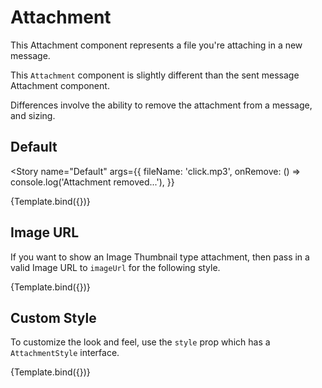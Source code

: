 
<Meta
  title="ChatEngine/ChatFeed/MessageForm/Attachment"
  component={Attachment}
/>


# Attachment

This Attachment component represents a file you're attaching in a new message.

This `Attachment` component is slightly different than the sent message Attachment component.

Differences involve the ability to remove the attachment from a message, and sizing.

## Default

<Story
  name="Default"
  args={{
    fileName: 'click.mp3',
    onRemove: () => console.log('Attachment removed...'),
  }}
>
  {Template.bind({})}
</Story>

<ArgsTable story="Default" />

## Image URL

If you want to show an Image Thumbnail type attachment, then pass in a valid Image URL to `imageUrl` for the following style.

<Canvas>
  <Story
    name="Image URL"
    args={{
      fileName: 'my-face-min.png',
      imageUrl:
        'https://chat-engine-assets.s3.amazonaws.com/tutorials/my-face-min.png',
    }}
  >
    {Template.bind({})}
  </Story>
</Canvas>

## Custom Style

To customize the look and feel, use the `style` prop which has a `AttachmentStyle` interface.

<Canvas>
  <Story
    name="Custom Style"
    args={{
      fileName: 'mountains.jpg',
      style: {
        attachmentWrapper: { border: '2px solid red' },
        fileAttachmentPreview: { border: '2px solid blue' },
        imageAttachmentPreview: { border: '2px solid yellow' },
        removeAttachmentIcon: { border: '2px solid green' },
      },
    }}
  >
    {Template.bind({})}
  </Story>
</Canvas>
